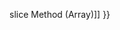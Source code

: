 {{Page_Title}}
{{Flags}}
{{Summary_Section|Returns a section of a string.

}}
{{JS_Syntax|Formats={{JS_Syntax_Format
|Format= stringObj.slice( start , [ end ]) }}
|Values={{JS_Syntax_Parameter
|Name=stringObj
|Required=Required
|Description=A String object or string literal.}}{{JS_Syntax_Parameter
|Name=start
|Required=Required
|Description=The index to the beginning of the specified portion of stringObj.}}{{JS_Syntax_Parameter
|Name=end
|Required=Optional
|Description=The index to the end of the specified portion of stringObj. The substring includes the characters up to, but not including, the character indicated by end. If this value is not specified, the substring continues to the end of stringObj.}}
}}
{{Remarks_Section
|Remarks=The '''slice''' method returns a String object containing the specified portion of stringObj.

The '''slice''' method copies up to, but not including, the character indicated by end.

If start is negative, it is treated as length + start where length is the length of the string. If end is negative, it is treated as length + end. If end is omitted, copying continues to the end of stringObj. If end occurs before start , no characters are copied to the new string.
}}
{{Examples_Section
|Not_required=No
|Examples={{Single_Example
|Language=JavaScript
|Description=In the first example, the slice method returns the entire string. In the second example, the slice method returns the entire string, except for the last character.

|Code= var str1 = "all good boys do fine";
 
 var slice1 = str1.slice(0);
 var slice2 = str1.slice(0,-1);
 var slice3 = str1.slice(4);
 var slice4 = str1.slice(4, 8);
 
 document.write(slice1 + "&lt;br/&gt;");
 document.write(slice2 + "&lt;br/&gt;");
 document.write(slice3 + "&lt;br/&gt;");
 document.write(slice4);
 
 // Output:
 // all good boys do fine
 // all good boys do fin
 // good boys do fine
 // good
}}}}
{{See_Also_Section
|Manual_links=* [[javascript/Array/slice{{!}}slice Method (Array)]]
}}
{{Topics | JS Basic}}

{{External_Attribution
|Is_CC-BY-SA=No
|Sources=MSDN
|MDN_link=
|MSDN_link=http://msdn.microsoft.com/en-us/library/ie/6w1bzf9f(v=vs.94).aspx
|HTML5Rocks_link=
}}
